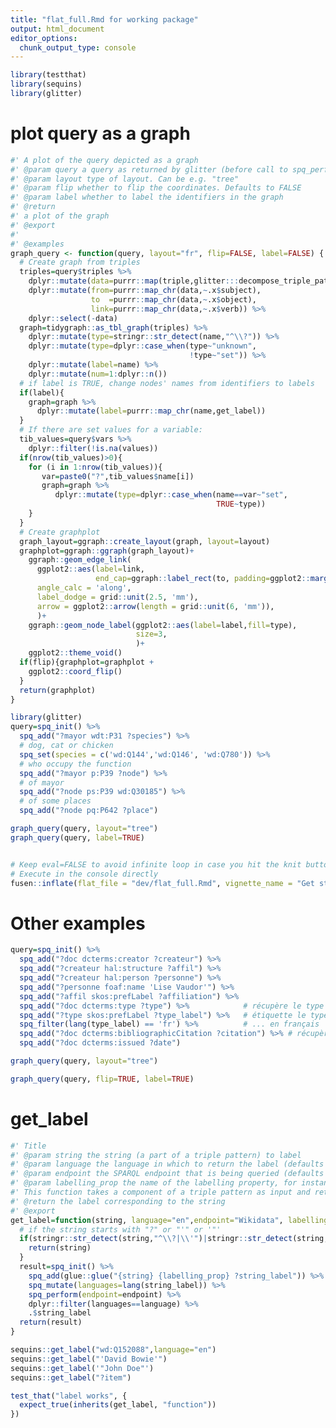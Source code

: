 ```yaml
---
title: "flat_full.Rmd for working package"
output: html_document
editor_options: 
  chunk_output_type: console
---
```


<!-- Run this 'development' chunk -->
<!-- Store every call to library() that you need to explore your functions -->

```r
library(testthat)
library(sequins)
library(glitter)
```

# plot query as a graph

```r
#' A plot of the query depicted as a graph
#' @param query a query as returned by glitter (before call to spq_perform)
#' @param layout type of layout. Can be e.g. "tree"
#' @param flip whether to flip the coordinates. Defaults to FALSE 
#' @param label whether to label the identifiers in the graph
#' @return
#' a plot of the graph
#' @export
#'
#' @examples
graph_query <- function(query, layout="fr", flip=FALSE, label=FALSE) {
  # Create graph from triples
  triples=query$triples %>% 
    dplyr::mutate(data=purrr::map(triple,glitter:::decompose_triple_pattern)) %>%  
    dplyr::mutate(from=purrr::map_chr(data,~.x$subject),
                  to  =purrr::map_chr(data,~.x$object),
                  link=purrr::map_chr(data,~.x$verb)) %>% 
    dplyr::select(-data)
  graph=tidygraph::as_tbl_graph(triples) %>% 
    dplyr::mutate(type=stringr::str_detect(name,"^\\?")) %>% 
    dplyr::mutate(type=dplyr::case_when(type~"unknown",
                                        !type~"set")) %>% 
    dplyr::mutate(label=name) %>% 
    dplyr::mutate(num=1:dplyr::n())
  # if label is TRUE, change nodes' names from identifiers to labels 
  if(label){
    graph=graph %>% 
      dplyr::mutate(label=purrr::map_chr(name,get_label))
  }
  # If there are set values for a variable:
  tib_values=query$vars %>% 
    dplyr::filter(!is.na(values))
  if(nrow(tib_values)>0){
    for (i in 1:nrow(tib_values)){
       var=paste0("?",tib_values$name[i])
       graph=graph %>% 
          dplyr::mutate(type=dplyr::case_when(name==var~"set",
                                              TRUE~type))      
    }
  }
  # Create graphplot
  graph_layout=ggraph::create_layout(graph, layout=layout)
  graphplot=ggraph::ggraph(graph_layout)+
    ggraph::geom_edge_link(
      ggplot2::aes(label=link,
                   end_cap=ggraph::label_rect(to, padding=ggplot2::margin(3,3,3,3,"mm"))),
      angle_calc = 'along',
      label_dodge = grid::unit(2.5, 'mm'),
      arrow = ggplot2::arrow(length = grid::unit(6, 'mm')),
      )+
    ggraph::geom_node_label(ggplot2::aes(label=label,fill=type),
                            size=3,
                            )+
    ggplot2::theme_void()
  if(flip){graphplot=graphplot +
    ggplot2::coord_flip()
  }
  return(graphplot)
}
```



```r
library(glitter)
query=spq_init() %>%
  spq_add("?mayor wdt:P31 ?species") %>%
  # dog, cat or chicken
  spq_set(species = c('wd:Q144','wd:Q146', 'wd:Q780')) %>%
  # who occupy the function
  spq_add("?mayor p:P39 ?node") %>%
  # of mayor
  spq_add("?node ps:P39 wd:Q30185") %>%
  # of some places
  spq_add("?node pq:P642 ?place") 

graph_query(query, layout="tree")
graph_query(query, label=TRUE)


```

```r

```



```r
# Keep eval=FALSE to avoid infinite loop in case you hit the knit button
# Execute in the console directly
fusen::inflate(flat_file = "dev/flat_full.Rmd", vignette_name = "Get started")
```

# Other examples



```r
query=spq_init() %>%
  spq_add("?doc dcterms:creator ?createur") %>%        
  spq_add("?createur hal:structure ?affil") %>%        
  spq_add("?createur hal:person ?personne") %>%        
  spq_add("?personne foaf:name 'Lise Vaudor'") %>%
  spq_add("?affil skos:prefLabel ?affiliation") %>%    
  spq_add("?doc dcterms:type ?type") %>%            # récupère le type de document
  spq_add("?type skos:prefLabel ?type_label") %>%   # étiquette le type de document      
  spq_filter(lang(type_label) == 'fr') %>%          # ... en français
  spq_add("?doc dcterms:bibliographicCitation ?citation") %>% # récupère la citation
  spq_add("?doc dcterms:issued ?date") 

graph_query(query, layout="tree")

graph_query(query, flip=TRUE, label=TRUE)


```

# get_label
    
```r
#' Title
#' @param string the string (a part of a triple pattern) to label
#' @param language the language in which to return the label (defaults to "en")
#' @param endpoint the SPARQL endpoint that is being queried (defaults to "Wikidata")
#' @param labelling_prop the name of the labelling property, for instance "skos:prefLabel". Defaults to "rdfs:label"
#' This function takes a component of a triple pattern as input and returns (if it exists) a corresponding human-readable label.
#' @return the label corresponding to the string
#' @export
get_label=function(string, language="en",endpoint="Wikidata", labelling_prop="rdfs:label"){
  # if the string starts with "?" or "'" or '"'
  if(stringr::str_detect(string,"^\\?|\\'")|stringr::str_detect(string,'^\\"')){
    return(string)
  }
  result=spq_init() %>% 
    spq_add(glue::glue("{string} {labelling_prop} ?string_label")) %>% 
    spq_mutate(languages=lang(string_label)) %>% 
    spq_perform(endpoint=endpoint) %>% 
    dplyr::filter(languages==language) %>% 
    .$string_label
  return(result)
}

```
  
```r
sequins::get_label("wd:Q152088",language="en")
sequins::get_label("'David Bowie'")
sequins::get_label('"John Doe"')
sequins::get_label("?item")
```
  
```r
test_that("label works", {
  expect_true(inherits(get_label, "function")) 
})
```
  


